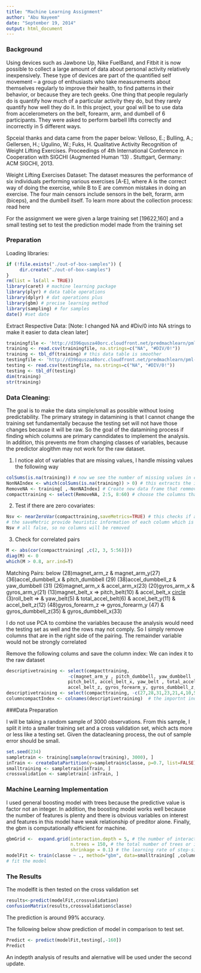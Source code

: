 ```yaml
---
title: "Machine Learning Assignment"
author: "Abu Nayeem"
date: "September 19, 2014"
output: html_document
---
```


### Background

Using devices such as Jawbone Up, Nike FuelBand, and Fitbit it is now possible to collect a large amount of data about personal activity relatively inexpensively. These type of devices are part of the quantified self movement – a group of enthusiasts who take measurements about themselves regularly to improve their health, to find patterns in their behavior, or because they are tech geeks. One thing that people regularly do is quantify how much of a particular activity they do, but they rarely quantify how well they do it. In this project, your goal will be to use data from accelerometers on the belt, forearm, arm, and dumbell of 6 participants. They were asked to perform barbell lifts correctly and incorrectly in 5 different ways.

Spceial thanks and data came from the paper below:
Velloso, E.; Bulling, A.; Gellersen, H.; Ugulino, W.; Fuks, H. Qualitative Activity Recognition of Weight Lifting Exercises. Proceedings of 4th International Conference in Cooperation with SIGCHI (Augmented Human '13) . Stuttgart, Germany: ACM SIGCHI, 2013.

Weight Lifting Exercises Dataset:
The dataset measures the performance of six individuals performing various exercises [A-E], where A is the correct way of doing the exercise, while B to E are common mistakes in doing an exercise. The four main censors include sensors in the belt, forarm, arm (biceps), and the dumbell itself.
To learn more about the collection process: read here

For the assignment we were given a large training set [19622,160] and a small testing set to test the prediction model made from the training set

### Preparation

Loading libraries:
```r
if (!file.exists("./out-of-box-samples")) {
     dir.create("./out-of-box-samples")
}
rm(list = ls(all = TRUE))
library(caret) # machine learning package
library(plyr) # data table operations
library(dplyr) # dat operations plus
library(gbm) # precise learning method
library(sampling) # for samples
date() #set date
```

Extract Respective Data: [Note: I changed NA and #Div/0 into NA strings to make it easier to data clean later]
```r
trainingfile <- 'http://d396qusza40orc.cloudfront.net/predmachlearn/pml-training.csv'
training <- read.csv(trainingfile, na.strings=c("NA", "#DIV/0!"))
training <- tbl_df(training) # this data table is smoother
testingfile <- 'http://d396qusza40orc.cloudfront.net/predmachlearn/pml-testing.csv'
testing <- read.csv(testingfile, na.strings=c("NA", "#DIV/0!"))
testing <- tbl_df(testing)
dim(training)
str(training)
```

### Data Cleaning: 

The goal is to make the data simple/small as possible without losing predictability. The primary strategy in datamining is that I cannot change the training set fundamentally because the testing set will not have those changes because it will be raw. So the goal of the datamining process if finding which columns are primary canndidates to implement the analysis. In addition, this prevents me from changing classes of variables, because the predictor alogithm may not work for the raw dataset.

1) I notice alot of variables that are missing values, I handle missing values the following way 
```r
colSums(is.na(training)) # now we see the number of missing values in columns and see if they are significant for removal
NonNAIndex <- which(colSums(is.na(training)) > 0) # this extracts the index of missing variable
RemoveNA <- training[ ,-NonNAIndex] # Create new data frame that remmove columns that had missing values
compacttraining <- select(RemoveNA, 2:5, 8:60) # choose the columns that may be useful for analysis
```

2) Test if there are zero covariates:
```r
Nsv <- nearZeroVar(compacttraining,saveMetrics=TRUE) # this checks if all columns have close to zero variance 
# the saveMetric provide heuristic information of each column which is REALLY useful
Nsv # all false, so no columns will be removed
```

3) Check for correlated pairs
```r
M <- abs(cor(compacttraining[ ,c(2, 3, 5:56)]))
diag(M) <- 0
which(M > 0.8, arr.ind=T)
```

Matching Pairs: below
(28)magnet_arm_z & magnet_arm_y(27) 
(36)accel_dumbbell_x & pitch_dumbbell (29)
(38)accel_dumbbell_z & yaw_dumbbell (31) 
(26)magnet_arm_x & accel_arm_x(23) 
(20)gyros_arm_x & gyros_arm_y(21)
(13)magnet_belt_x => pitch_belt(10) & accel_belt_x [circle](4)
(3)roll_belt => & yaw_belt(5) & total_accel_belt(6) & accel_belt_y(11) & accel_belt_z(12) 
(48)gyros_forearm_z => gyros_forearm_y (47) & gyros_dumbbell_z(35) & gyros_dumbbell_x(33)

I do not use PCA to combine the variables because the analysis would need the testing set as well and the rows may not comply. So I simply remove columns that are in the right side of the pairing. The remainder variable would not be strongly correlated

Remove the following colums and save the column index: We can index it to the raw dataset
```r
descriptivetraining <- select(compacttraining, 
                       -c(magnet_arm_y , pitch_dumbbell, yaw_dumbbell , accel_arm_x, gyros_arm_y, 
                       pitch_belt, accel_belt_x, yaw_belt , total_accel_belt , accel_belt_y , 
                       accel_belt_z, gyros_forearm_y, gyros_dumbbell_z, gyros_dumbbell_x))
descriptivetraining <- select(compacttraining, -c(27,28,31,23,21,4,10,5,6,11,12,47,35,33)) # the same as above                     
columncompactIndex <- colnames(descriptivetraining)  # the importnt index!
```

###Data Preparation

I will be taking a random sample of 3000 observations. From this sample, I split it into a smaller training set and a cross validation set, which acts more or less like a testing set. Given the datacleaning process, the out of sample error should be small.
```r
set.seed(234)
sampletrain <- training[sample(nrow(training), 3000), ]
inTrain <- createDataPartition(y=sampletrain$classe, p=0.7, list=FALSE)
smalltraining <- sampletrain[inTrain, ]
crossvalidation <- sampletrain[-inTrain, ]
```

### Machine Learning Implementation

I used general boosting model with trees because the predictive value is factor not an integer. In addition, the boosting model works well because the number of features is plenty and there is obvious variables on interest and features in this model have weak relationship of preditor alone. Finally, the gbm is computationally efficient for machine.
```r
gbmGrid <-  expand.grid(interaction.depth = 5, # the number of interactions between features
                        n.trees = 150, # the total number of trees or iterations to be implemented
                        shrinkage = 0.1) # the learning rate of step-size function
modelFit <- train(classe ~ ., method="gbm", data=smalltraining[ ,columncompactIndex], tuneGrid = gbmGrid)
# fit the model
```

### The Results

The modelfit is then tested on the cross validation set 
```r
results<-predict(modelFit,crossvalidation) 
confusionMatrix(results,crossvalidation$classe)
```
The prediction is around 99% accuracy.

The following below show prediction of model in comparison to test set.
```r
Predict <- predict(modelFit,testing[,-160]) 
Predict
```


An indepth analysis of results and alernative will be used under the second update.
